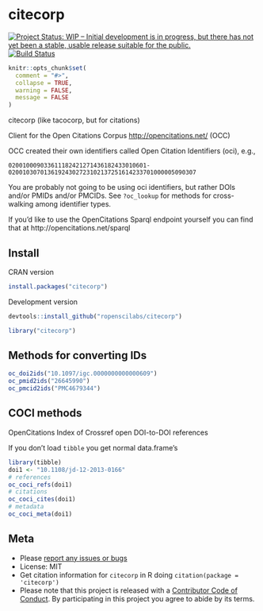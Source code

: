 citecorp
=========

[![Project Status: WIP – Initial development is in progress, but there has not yet been a stable, usable release suitable for the public.](https://www.repostatus.org/badges/latest/wip.svg)](https://www.repostatus.org/#wip)
[![Build Status](https://travis-ci.com/ropenscilabs/citecorp.svg?branch=master)](https://travis-ci.com/ropenscilabs/citecorp)

```r
knitr::opts_chunk$set(
  comment = "#>",
  collapse = TRUE,
  warning = FALSE,
  message = FALSE
)
```

citecorp (like tacocorp, but for citations)

Client for the Open Citations Corpus <http://opencitations.net/> (OCC)

OCC created their own identifiers called Open Citation Identifiers (oci), e.g., 

```
020010009033611182421271436182433010601-02001030701361924302723102137251614233701000005090307
```

You are probably not going to be using oci identifiers, but rather DOIs and/or PMIDs
and/or PMCIDs. See `?oc_lookup` for methods for cross-walking among identifier types.

If you'd like to use the OpenCitations Sparql endpoint yourself you can find that
at http://opencitations.net/sparql


## Install

CRAN version

```r
install.packages("citecorp")
```

Development version

```r
devtools::install_github("ropenscilabs/citecorp")
```

```r
library("citecorp")
```

## Methods for converting IDs

```r
oc_doi2ids("10.1097/igc.0000000000000609")
oc_pmid2ids("26645990")
oc_pmcid2ids("PMC4679344")
```

## COCI methods

OpenCitations Index of Crossref open DOI-to-DOI references

If you don't load `tibble` you get normal data.frame's

```r
library(tibble)
doi1 <- "10.1108/jd-12-2013-0166"
# references
oc_coci_refs(doi1)
# citations
oc_coci_cites(doi1)
# metadata
oc_coci_meta(doi1)
```


## Meta

* Please [report any issues or bugs](https://github.com/ropenscilabs/citecorp/issues)
* License: MIT
* Get citation information for `citecorp` in R doing `citation(package = 'citecorp')`
* Please note that this project is released with a [Contributor Code of Conduct][coc].
By participating in this project you agree to abide by its terms.

[sparqldsl]: https://github.com/ropenscilabs/sparqldsl
[coc]: https://github.com/ropenscilabs/citecorp/blob/master/CODE_OF_CONDUCT.md
